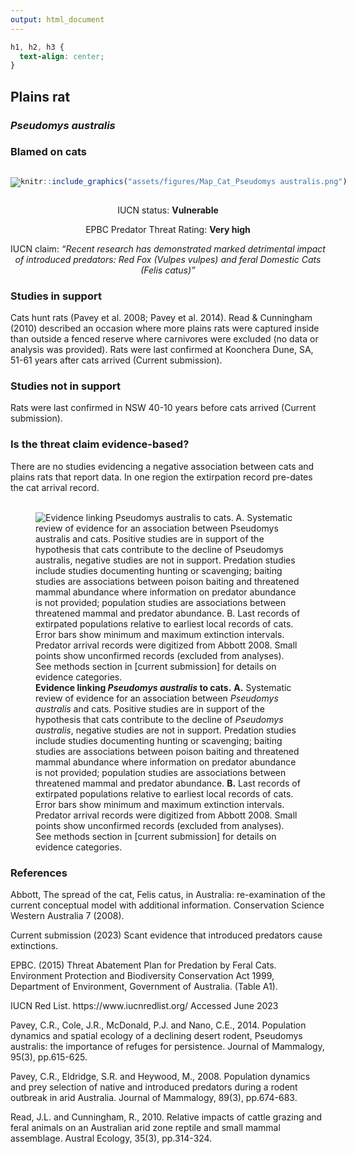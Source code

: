 ```yaml
---
output: html_document
---
```

```css
h1, h2, h3 {
  text-align: center;
}
```

## **Plains rat**
### *Pseudomys australis*
### Blamed on cats

:::: {style="display: flex;"}

[![](assets/photos/Pseudomys australis.png)](https://www.inaturalist.org/photos/470313?size=original)

::: {}

:::

::: {}
  ```r
  knitr::include_graphics("assets/figures/Map_Cat_Pseudomys australis.png")
  ```
:::

::::
<center>
IUCN status: **Vulnerable**

EPBC Predator Threat Rating: **Very high**

IUCN claim: *"Recent research has demonstrated marked detrimental impact of introduced predators: Red Fox (Vulpes vulpes) and feral Domestic Cats (Felis catus)"*

</center>

### Studies in support

Cats hunt rats (Pavey et al. 2008; Pavey et al. 2014). Read & Cunningham (2010) described an occasion where more plains rats were captured inside than outside a fenced reserve where carnivores were excluded (no data or analysis was provided). Rats were last confirmed at Koonchera Dune, SA, 51-61 years after cats arrived (Current submission).

### Studies not in support

Rats were last confirmed in NSW 40-10 years before cats arrived (Current submission).

### Is the threat claim evidence-based?

There are no studies evidencing a negative association between cats and plains rats that report data. In one region the extirpation record pre-dates the cat arrival record.
<br>
<br>

![**Evidence linking *Pseudomys australis* to cats.** **A.** Systematic review of evidence for an association between *Pseudomys australis* and cats. Positive studies are in support of the hypothesis that cats contribute to the decline of *Pseudomys australis*, negative studies are not in support. Predation studies include studies documenting hunting or scavenging; baiting studies are associations between poison baiting and threatened mammal abundance where information on predator abundance is not provided; population studies are associations between threatened mammal and predator abundance. **B.** Last records of extirpated populations relative to earliest local records of cats. Error bars show minimum and maximum extinction intervals. Predator arrival records were digitized from Abbott 2008. Small points show unconfirmed records (excluded from analyses). See methods section in [current submission] for details on evidence categories.](assets/figures/Main_Evidence_Cat_Pseudomys australis.png)

### References

Abbott, The spread of the cat, Felis catus, in Australia: re-examination of the current conceptual model with additional information. Conservation Science Western Australia 7 (2008).

Current submission (2023) Scant evidence that introduced predators cause extinctions.

EPBC. (2015) Threat Abatement Plan for Predation by Feral Cats. Environment Protection and Biodiversity Conservation Act 1999, Department of Environment, Government of Australia. (Table A1).

IUCN Red List. https://www.iucnredlist.org/ Accessed June 2023

Pavey, C.R., Cole, J.R., McDonald, P.J. and Nano, C.E., 2014. Population dynamics and spatial ecology of a declining desert rodent, Pseudomys australis: the importance of refuges for persistence. Journal of Mammalogy, 95(3), pp.615-625.

Pavey, C.R., Eldridge, S.R. and Heywood, M., 2008. Population dynamics and prey selection of native and introduced predators during a rodent outbreak in arid Australia. Journal of Mammalogy, 89(3), pp.674-683.

Read, J.L. and Cunningham, R., 2010. Relative impacts of cattle grazing and feral animals on an Australian arid zone reptile and small mammal assemblage. Austral Ecology, 35(3), pp.314-324.

